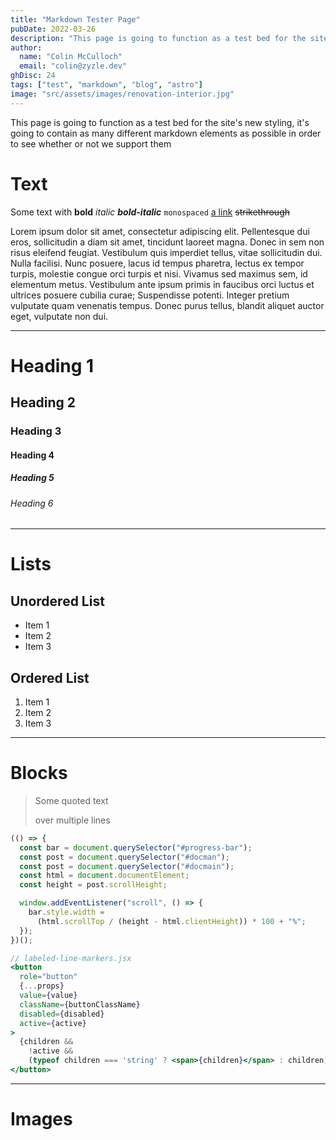 ```yaml
---
title: "Markdown Tester Page"
pubDate: 2022-03-26
description: "This page is going to function as a test bed for the site's new styling, it's going to contain as many different markdown elements as possible in order to see whether or not we support them"
author: 
  name: "Colin McCulloch"
  email: "colin@zyzle.dev"
ghDisc: 24
tags: ["test", "markdown", "blog", "astro"]
image: "src/assets/images/renovation-interior.jpg"
---
```



This page is going to function as a test bed for the site's new styling, it's going to contain as many different markdown elements as possible in order to see whether or not we support them

# Text

Some text with **bold** _italic_ **_bold-italic_** `monospaced` [a link](https://zyzle.dev/) ~~strikethrough~~ 


Lorem ipsum dolor sit amet, consectetur adipiscing elit. Pellentesque dui eros, sollicitudin a diam sit amet, tincidunt laoreet magna. Donec in sem non risus eleifend feugiat. Vestibulum quis imperdiet tellus, vitae sollicitudin dui. Nulla facilisi. Nunc posuere, lacus id tempus pharetra, lectus ex tempor turpis, molestie congue orci turpis et nisi. Vivamus sed maximus sem, id elementum metus. Vestibulum ante ipsum primis in faucibus orci luctus et ultrices posuere cubilia curae; Suspendisse potenti. Integer pretium vulputate quam venenatis tempus. Donec purus tellus, blandit aliquet auctor eget, vulputate non dui.

---

# Heading 1

## Heading 2

### Heading 3

#### Heading 4

##### Heading 5

###### Heading 6

---

# Lists

## Unordered List
- Item 1
- Item 2
- Item 3

## Ordered List
1. Item 1
2. Item 2
3. Item 3

---

# Blocks

> Some quoted text
>
> over multiple lines

```js title="test.js" wrap
(() => {
  const bar = document.querySelector("#progress-bar");
  const post = document.querySelector("#docman");
  const post = document.querySelector("#docmain");
  const html = document.documentElement;
  const height = post.scrollHeight;

  window.addEventListener("scroll", () => {
    bar.style.width =
      (html.scrollTop / (height - html.clientHeight)) * 100 + "%";
  });
})();
```


```jsx {"1":5} del={"2":7-8} ins={"3":10-12} wrap
// labeled-line-markers.jsx
<button
  role="button"
  {...props}
  value={value}
  className={buttonClassName}
  disabled={disabled}
  active={active}
>
  {children &&
    !active &&
    (typeof children === 'string' ? <span>{children}</span> : children)}
</button>
```

---

# Images

<Figure 
  filename={RenovationImg} 
  alt="black and white image of building rennovation" 
  title="Interior of the Abbey, Monastery Endowment of the Holy Grave, Heiligengrabe, Brandenburg, Germany (2017)" 
  caption="a caption for this image" />